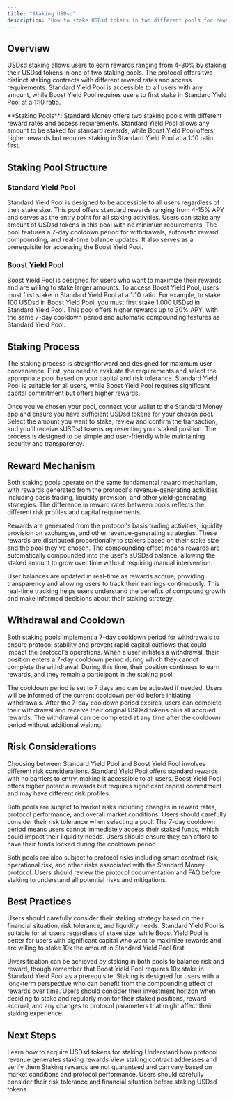 ```yaml
---
title: "Staking USDsd"
description: "How to stake USDsd tokens in two different pools for rewards ranging from 4-30%"
---
```


## Overview

USDsd staking allows users to earn rewards ranging from 4-30% by staking their USDsd tokens in one of two staking pools. The protocol offers two distinct staking contracts with different reward rates and access requirements. Standard Yield Pool is accessible to all users with any amount, while Boost Yield Pool requires users to first stake in Standard Yield Pool at a 1:10 ratio.

<Info>
  **Staking Pools**: Standard Money offers two staking pools with different
  reward rates and access requirements. Standard Yield Pool allows any amount to
  be staked for standard rewards, while Boost Yield Pool offers higher rewards
  but requires staking in Standard Yield Pool at a 1:10 ratio first.
</Info>

## Staking Pool Structure

### Standard Yield Pool

Standard Yield Pool is designed to be accessible to all users regardless of their stake size. This pool offers standard rewards ranging from 4-15% APY and serves as the entry point for all staking activities. Users can stake any amount of USDsd tokens in this pool with no minimum requirements. The pool features a 7-day cooldown period for withdrawals, automatic reward compounding, and real-time balance updates. It also serves as a prerequisite for accessing the Boost Yield Pool.

### Boost Yield Pool

Boost Yield Pool is designed for users who want to maximize their rewards and are willing to stake larger amounts. To access Boost Yield Pool, users must first stake in Standard Yield Pool at a 1:10 ratio. For example, to stake 100 USDsd in Boost Yield Pool, you must first stake 1,000 USDsd in Standard Yield Pool. This pool offers higher rewards up to 30% APY, with the same 7-day cooldown period and automatic compounding features as Standard Yield Pool.

## Staking Process

The staking process is straightforward and designed for maximum user convenience. First, you need to evaluate the requirements and select the appropriate pool based on your capital and risk tolerance. Standard Yield Pool is suitable for all users, while Boost Yield Pool requires significant capital commitment but offers higher rewards.

Once you've chosen your pool, connect your wallet to the Standard Money app and ensure you have sufficient USDsd tokens for your chosen pool. Select the amount you want to stake, review and confirm the transaction, and you'll receive sUSDsd tokens representing your staked position. The process is designed to be simple and user-friendly while maintaining security and transparency.

## Reward Mechanism

Both staking pools operate on the same fundamental reward mechanism, with rewards generated from the protocol's revenue-generating activities including basis trading, liquidity provision, and other yield-generating strategies. The difference in reward rates between pools reflects the different risk profiles and capital requirements.

Rewards are generated from the protocol's basis trading activities, liquidity provision on exchanges, and other revenue-generating strategies. These rewards are distributed proportionally to stakers based on their stake size and the pool they've chosen. The compounding effect means rewards are automatically compounded into the user's sUSDsd balance, allowing the staked amount to grow over time without requiring manual intervention.

User balances are updated in real-time as rewards accrue, providing transparency and allowing users to track their earnings continuously. This real-time tracking helps users understand the benefits of compound growth and make informed decisions about their staking strategy.

## Withdrawal and Cooldown

Both staking pools implement a 7-day cooldown period for withdrawals to ensure protocol stability and prevent rapid capital outflows that could impact the protocol's operations. When a user initiates a withdrawal, their position enters a 7-day cooldown period during which they cannot complete the withdrawal. During this time, their position continues to earn rewards, and they remain a participant in the staking pool.

The cooldown period is set to 7 days and can be adjusted if needed. Users will be informed of the current cooldown period before initiating withdrawals. After the 7-day cooldown period expires, users can complete their withdrawal and receive their original USDsd tokens plus all accrued rewards. The withdrawal can be completed at any time after the cooldown period without additional waiting.

## Risk Considerations

Choosing between Standard Yield Pool and Boost Yield Pool involves different risk considerations. Standard Yield Pool offers standard rewards with no barriers to entry, making it accessible to all users. Boost Yield Pool offers higher potential rewards but requires significant capital commitment and may have different risk profiles.

Both pools are subject to market risks including changes in reward rates, protocol performance, and overall market conditions. Users should carefully consider their risk tolerance when selecting a pool. The 7-day cooldown period means users cannot immediately access their staked funds, which could impact their liquidity needs. Users should ensure they can afford to have their funds locked during the cooldown period.

Both pools are also subject to protocol risks including smart contract risk, operational risk, and other risks associated with the Standard Money protocol. Users should review the protocol documentation and FAQ before staking to understand all potential risks and mitigations.

## Best Practices

Users should carefully consider their staking strategy based on their financial situation, risk tolerance, and liquidity needs. Standard Yield Pool is suitable for all users regardless of stake size, while Boost Yield Pool is better for users with significant capital who want to maximize rewards and are willing to stake 10x the amount in Standard Yield Pool first.

Diversification can be achieved by staking in both pools to balance risk and reward, though remember that Boost Yield Pool requires 10x stake in Standard Yield Pool as a prerequisite. Staking is designed for users with a long-term perspective who can benefit from the compounding effect of rewards over time. Users should consider their investment horizon when deciding to stake and regularly monitor their staked positions, reward accrual, and any changes to protocol parameters that might affect their staking experience.

## Next Steps

<Columns cols={2}>
  <Card title="Getting USDsd" icon="plus" href="/user-guides/getting-usdsd">
    Learn how to acquire USDsd tokens for staking
  </Card>
  <Card
    title="Protocol Revenue"
    icon="coins"
    href="/protocol-revenue/explanation"
  >
    Understand how protocol revenue generates staking rewards
  </Card>
  <Card title="Key Addresses" icon="key" href="/user-guides/key-addresses">
    View staking contract addresses and verify them
  </Card>
</Columns>

<Note>
  Staking rewards are not guaranteed and can vary based on market conditions and
  protocol performance. Users should carefully consider their risk tolerance and
  financial situation before staking USDsd tokens.
</Note>
